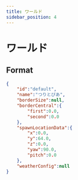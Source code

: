 ```yaml
---
title: ワールド
sidebar_position: 4
---
```


# ワールド

## Format

```json title="plugins/MoripaFishing/world/default.json"
{
    "id":"default",
    "name":"つりとぴあ",
    "borderSize":null,
    "borderCentral":{
        "first":0.0,
        "second":0.0
    },
    "spawnLocationData":{
        "x":0.0,
        "y":64.0,
        "z":0.0,
        "yaw":90.0,
        "pitch":0.0
    },
    "weatherConfig":null
}
```
